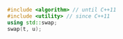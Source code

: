 
```cpp
#include <algorithm> // until C++11
#include <utility> // since C++11
using std::swap;
swap(t, u);
```